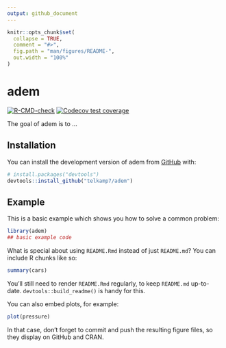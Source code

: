 ```yaml
---
output: github_document
---
```


<!-- README.md is generated from README.Rmd. Please edit that file -->

```r
knitr::opts_chunk$set(
  collapse = TRUE,
  comment = "#>",
  fig.path = "man/figures/README-",
  out.width = "100%"
)
```

# adem

<!-- badges: start -->
[![R-CMD-check](https://github.com/telkamp7/adem/actions/workflows/R-CMD-check.yaml/badge.svg)](https://github.com/telkamp7/adem/actions/workflows/R-CMD-check.yaml)
[![Codecov test coverage](https://codecov.io/gh/telkamp7/adem/branch/main/graph/badge.svg)](https://app.codecov.io/gh/telkamp7/adem?branch=main)
<!-- badges: end -->

The goal of adem is to ...

## Installation

You can install the development version of adem from [GitHub](https://github.com/) with:

``` r
# install.packages("devtools")
devtools::install_github("telkamp7/adem")
```

## Example

This is a basic example which shows you how to solve a common problem:

```r
library(adem)
## basic example code
```

What is special about using `README.Rmd` instead of just `README.md`? You can include R chunks like so:

```r
summary(cars)
```

You'll still need to render `README.Rmd` regularly, to keep `README.md` up-to-date. `devtools::build_readme()` is handy for this.

You can also embed plots, for example:

```r
plot(pressure)
```

In that case, don't forget to commit and push the resulting figure files, so they display on GitHub and CRAN.
